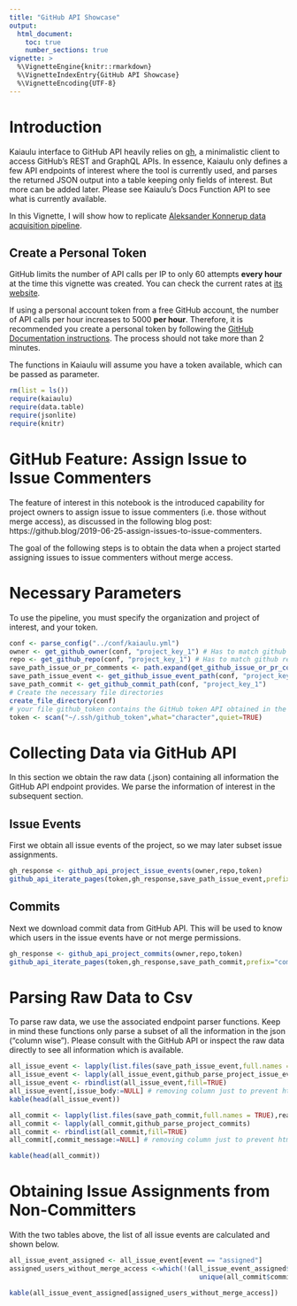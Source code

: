 ```yaml
---
title: "GitHub API Showcase"
output: 
  html_document:
    toc: true
    number_sections: true
vignette: >
  %\VignetteEngine{knitr::rmarkdown}
  %\VignetteIndexEntry{GitHub API Showcase}
  %\VignetteEncoding{UTF-8}
---
```


# Introduction


Kaiaulu interface to GitHub API heavily relies on [gh](https://github.com/r-lib/gh), a minimalistic client to access GitHub’s REST and GraphQL APIs. In essence, Kaiaulu only defines a few API endpoints of interest where the tool is currently used, and parses the returned JSON output into a table keeping only fields of interest. But more can be added later. Please see Kaiaulu's Docs Function API to see what is currently available. 

In this Vignette, I will show how to replicate [Aleksander Konnerup data acquisition pipeline](https://github.com/AleksanderKonnerup/AleksanderKonnerup_akon223_projectZ).

## Create a Personal Token 

GitHub limits the number of API calls per IP to only 60 attempts **every hour** at the time this vignette was created. You can check the current rates at [its website](https://docs.github.com/en/free-pro-team@latest/rest/overview/resources-in-the-rest-api#rate-limiting).

If using a personal account token from a free GitHub account, the number of API calls per hour increases to 5000 **per hour**. Therefore, it is recommended you create a personal token by following the [GitHub Documentation instructions](https://docs.github.com/en/free-pro-team@latest/github/authenticating-to-github/creating-a-personal-access-token#:~:text=Creating%20a%20token.%201%20Verify%20your%20email%20address%2C,able%20to%20see%20the%20token%20again.%20More%20items). The process should not take more than 2 minutes.

The functions in Kaiaulu will assume you have a token available, which can be passed as parameter. 

```r
rm(list = ls())
require(kaiaulu)
require(data.table)
require(jsonlite)
require(knitr)
```


# GitHub Feature: Assign Issue to Issue Commenters

The feature of interest in this notebook is the introduced capability for project owners to assign issue to issue commenters (i.e. those without merge access), as discussed in the following blog post: https://github.blog/2019-06-25-assign-issues-to-issue-commenters. 

The goal of the following steps is to obtain the data when a project started assigning issues to issue commenters without merge access. 

# Necessary Parameters

To use the pipeline, you must specify the organization and project of interest, and your token.

```r
conf <- parse_config("../conf/kaiaulu.yml")
owner <- get_github_owner(conf, "project_key_1") # Has to match github organization (e.g. github.com/sailuh)
repo <- get_github_repo(conf, "project_key_1") # Has to match github repository (e.g. github.com/sailuh/perceive)
save_path_issue_or_pr_comments <- path.expand(get_github_issue_or_pr_comment_path(conf, "project_key_1"))
save_path_issue_event <- get_github_issue_event_path(conf, "project_key_1")
save_path_commit <- get_github_commit_path(conf, "project_key_1")
# Create the necessary file directories
create_file_directory(conf)
# your file github_token contains the GitHub token API obtained in the steps above
token <- scan("~/.ssh/github_token",what="character",quiet=TRUE)
```

# Collecting Data via GitHub API

In this section we obtain the raw data (.json) containing all information the GitHub API endpoint provides. We parse the information of interest in the subsequent section.  

## Issue Events

First we obtain all issue events of the project, so we may later subset issue assignments. 

```r
gh_response <- github_api_project_issue_events(owner,repo,token)
github_api_iterate_pages(token,gh_response,save_path_issue_event,prefix="issue_event")
```

## Commits

Next we download commit data from GitHub API. This will be used to know which users in the issue events have or not merge permissions.

```r
gh_response <- github_api_project_commits(owner,repo,token)
github_api_iterate_pages(token,gh_response,save_path_commit,prefix="commit")
```

# Parsing Raw Data to Csv

To parse raw data, we use the associated endpoint parser functions. Keep in mind these functions only parse a subset of all the information in the json ("column wise"). Please consult with the GitHub API or inspect the raw data directly to see all information which is available. 

```r
all_issue_event <- lapply(list.files(save_path_issue_event,full.names = TRUE),read_json)
all_issue_event <- lapply(all_issue_event,github_parse_project_issue_events)
all_issue_event <- rbindlist(all_issue_event,fill=TRUE)
all_issue_event[,issue_body:=NULL] # removing column just to prevent html rendering error
kable(head(all_issue_event))
```

```r
all_commit <- lapply(list.files(save_path_commit,full.names = TRUE),read_json)
all_commit <- lapply(all_commit,github_parse_project_commits)
all_commit <- rbindlist(all_commit,fill=TRUE)
all_commit[,commit_message:=NULL] # removing column just to prevent html rendering error

kable(head(all_commit))
```

# Obtaining Issue Assignments from Non-Committers

With the two tables above, the list of all issue events are calculated and shown below.

```r
all_issue_event_assigned <- all_issue_event[event == "assigned"]
assigned_users_without_merge_access <-which(!(all_issue_event_assigned$issue_assignee_login %in%
                                                unique(all_commit$committer_login)))

kable(all_issue_event_assigned[assigned_users_without_merge_access])
```
